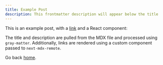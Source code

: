 ```yaml
---
title: Example Post
description: This frontmatter description will appear below the title
---
```


This is an example post, with a [link](https://nextjs.org) and a React
component:

<TestComponent name="next-mdx-remote" />

The title and description are pulled from the MDX file and processed using
`gray-matter`. Additionally, links are rendered using a custom component passed
to `next-mdx-remote`.

Go back [home](/).
